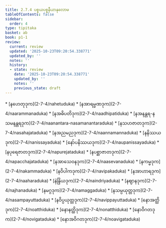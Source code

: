 ```yaml
---
title: 2.7.4 ပစ္စယပစ္စနီယာနုလောမ
tableOfContents: false
sidebar:
  order: 4
type: tipitaka
basket: ab
book: p1-1
review:
  current: review
  updated: '2025-10-23T09:20:54.338771'
  updated_by: ''
  notes: ''
  history:
  - state: review
    date: '2025-10-23T09:20:54.338771'
    updated_by: ''
    notes: ''
    previous_state: draft
---
```



<ReviewStatus review={frontmatter.review} showDetails={true} />

<HypothesisAnnotation frontmatter={frontmatter} />

<DynamicBreadcrumb />



<TableOfContents book="p1-1" section="2.7.4">
* [နဟေတုဒုက](2-7-4/nahetuduka)
* [နအာရမ္မဏဒုက](2-7-4/naarammanaduka)
* [နအဓိပတိဒုက](2-7-4/naadhipatiduka)
* [နအနန္တရ-နသမနန္တရဒုက](2-7-4/naanantara-nasamanantaraduka)
* [နသဟဇာတဒုက](2-7-4/nasahajataduka)
* [နအညမညဒုက](2-7-4/naannamannaduka)
* [နနိဿယဒုက](2-7-4/nanissayaduka)
* [နော်ပနိဿယဒုက](2-7-4/naupanissayaduka)
* [နပုရေဇာတဒုက](2-7-4/napurejataduka)
* [နပစ္ဆာဇာတဒုက](2-7-4/napacchajataduka)
* [နအာသေဝနဒုက](2-7-4/naasevanaduka)
* [နကမ္မဒုက](2-7-4/nakammaduka)
* [နဝိပါကဒုက](2-7-4/navipakaduka)
* [နအာဟာရဒုက](2-7-4/naaharaduka)
* [နဲန္ဒြိယဒုက](2-7-4/naindriyaduka)
* [နဈာနဒုက](2-7-4/najhanaduka)
* [နမဂ္ဂဒုက](2-7-4/namaggaduka)
* [နသမ္ပယုတ္တဒုက](2-7-4/nasampayuttaduka)
* [နဝိပ္ပယုတ္တဒုက](2-7-4/navippayuttaduka)
* [နောအတ္ထိဒုက](2-7-4/noatthiduka)
* [နောနတ္ထိဒုက](2-7-4/nonatthiduka)
* [နောဝိဂတဒုက](2-7-4/novigataduka)
* [နောအဝိဂတဒုက](2-7-4/noavigataduka)
</TableOfContents>